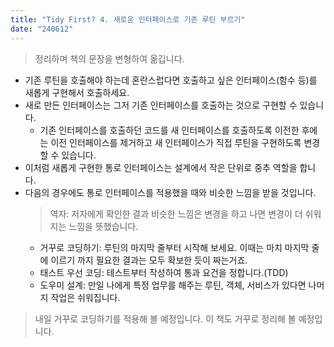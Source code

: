 ```yaml
---
title: "Tidy First? 4. 새로운 인터페이스로 기존 루틴 부르기"
date: "240612"
---
```


> 정리하며 책의 문장을 변형하여 옮깁니다.

- 기존 루틴을 호출해야 하는데 혼란스럽다면 호출하고 싶은 인터페이스(함수 등)를 새롭게 구현해서 호출하세요.
- 새로 만든 인터페이스는 그저 기존 인터페이스를 호출하는 것으로 구현할 수 있습니다.
  - 기존 인터페이스를 호출하던 코드를 새 인터페이스를 호출하도록 이전한 후에는 이전 인터페이스를 제거하고 새 인터페이스가 직접 루틴을 구현하도록 변경할 수 있습니다.
- 이처럼 새롭게 구현한 통로 인터페이스는 설계에서 작은 단위로 중추 역할을 합니다.
- 다음의 경우에도 통로 인터페이스를 적용했을 때와 비슷한 느낌을 받을 것입니다.
  > 역자: 저자에게 확인한 결과 비슷한 느낌은 변경을 하고 나면 변경이 더 쉬워지는 느낌을 뜻했습니다.
  - 거꾸로 코딩하기: 루틴의 마지막 줄부터 시작해 보세요. 이때는 마치 마지막 줄에 이르기 까지 필요한 결과는 모두 확보한 듯이 짜는거죠.
  - 태스트 우선 코딩: 테스트부터 작성하여 통과 요건을 정합니다.(TDD)
  - 도우미 설계: 만일 나에게 특정 업무를 해주는 루틴, 객체, 서비스가 있다면 나머지 작업은 쉬워집니다.

> 내일 거꾸로 코딩하기를 적용해 볼 예정입니다.
> 이 책도 거꾸로 정리해 볼 예정입니다.
